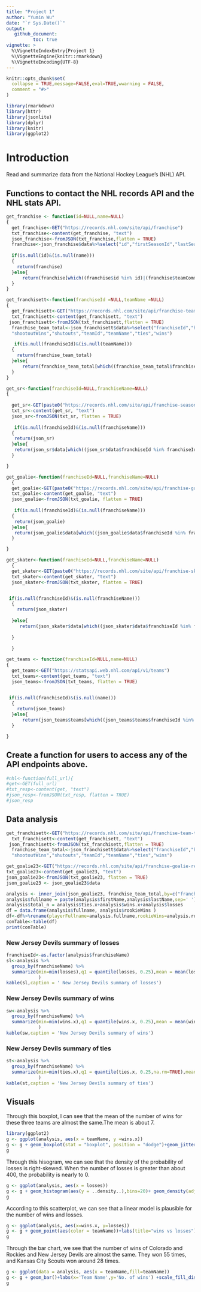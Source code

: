```yaml
---
title: "Project 1"
author: "Yumin Wu"
date: "`r Sys.Date()`"
output:
   github_document:
          toc: true
vignette: >
  %\VignetteIndexEntry{Project 1}
  %\VignetteEngine{knitr::rmarkdown}
  %\VignetteEncoding{UTF-8}
---
```


```r
knitr::opts_chunk$set(
  collapse = TRUE,message=FALSE,eval=TRUE,wwarning = FALSE,
  comment = "#>"
)
```

```r
library(rmarkdown)
library(httr)
library(jsonlite)
library(dplyr)
library(knitr)
library(ggplot2)
```

# Introduction  
Read and summarize data from the National Hockey League’s (NHL) API.  

## Functions to contact the NHL records API and the NHL stats API.  
```r
get_franchise <- function(id=NULL,name=NULL)
{
  get_franchise<-GET("https://records.nhl.com/site/api/franchise")
  txt_franchise<-content(get_franchise, "text")
  json_franchise<-fromJSON(txt_franchise,flatten = TRUE)
  franchise<-json_franchise$data%>%select("id","firstSeasonId","lastSeasonId","teamCommonName")
  
  if(is.null(id)&(is.null(name)))
  {
    return(franchise)
  }else{
      return(franchise[which((franchise$id %in% id)|(franchise$teamCommonName %in% name)),])
  }
}
```


```r
get_franchisett<-function(franchiseId =NULL,teamName =NULL)
{
  get_franchisett<-GET("https://records.nhl.com/site/api/franchise-team-totals")
  txt_franchisett<-content(get_franchisett, "text")
 json_franchisett<-fromJSON(txt_franchisett,flatten = TRUE)
  franchise_team_total<-json_franchisett$data%>%select("franchiseId","homeTies","homeWins","roadTies","roadWins","shootoutLosses",
  "shootoutWins","shutouts","teamId","teamName","ties","wins")

   if(is.null(franchiseId)&(is.null(teamName)))
  {
    return(franchise_team_total)
  }else{
      return(franchise_team_total[which((franchise_team_total$franchiseId %in% franchiseId)|(franchise_team_total$teamName %in% teamName)),])
  }
}
```


```r
get_sr<-function(franchiseId=NULL,franchiseName=NULL)
{
  
  get_sr<-GET(paste0("https://records.nhl.com/site/api/franchise-season-records"))
  txt_sr<-content(get_sr, "text")
  json_sr<-fromJSON(txt_sr, flatten = TRUE)
  
   if(is.null(franchiseId)&(is.null(franchiseName)))
  {
   return(json_sr)
  }else{
   return(json_sr$data[which((json_sr$data$franchiseId %in% franchiseId)|(json_sr$data$franchiseName %in% franchiseName)),] )
  }

}
```


```r
get_goalie<-function(franchiseId=NULL,franchiseName=NULL)
  {
  get_goalie<-GET(paste0("https://records.nhl.com/site/api/franchise-goalie-records"))
  txt_goalie<-content(get_goalie, "text")
  json_goalie<-fromJSON(txt_goalie, flatten = TRUE)
  
   if(is.null(franchiseId)&(is.null(franchiseName)))
  {
   return(json_goalie)
  }else{
   return(json_goalie$data[which((json_goalie$data$franchiseId %in% franchiseId)|(json_goalie$data$franchiseName %in% franchiseName)),] )
  }

}
```


```r
get_skater<-function(franchiseId=NULL,franchiseName=NULL)
  {
  get_skater<-GET(paste0("https://records.nhl.com/site/api/franchise-skater-records"))
  txt_skater<-content(get_skater, "text")
  json_skater<-fromJSON(txt_skater, flatten = TRUE)


 if(is.null(franchiseId)&(is.null(franchiseName)))
  {
    return(json_skater) 
    
  }else{
     return(json_skater$data[which((json_skater$data$franchiseId %in% franchiseId)|(json_skater$data$franchiseName %in% franchiseName)),] )
   
  }
  
  }
```


```r
get_teams <- function(franchiseId=NULL,name=NULL)
{
  get_teams<-GET("https://statsapi.web.nhl.com/api/v1/teams")
  txt_teams<-content(get_teams, "text")
  json_teams<-fromJSON(txt_teams, flatten = TRUE)


 if(is.null(franchiseId)&(is.null(name)))
  {
    return(json_teams)
  }else{
      return(json_teams$teams[which((json_teams$teams$franchiseId %in% franchiseId)|(json_teams$teams$name %in% name)),])
  }

}
```


## Create a function for users to access any of the API endpoints above.  
```r
#nhl<-function(full_url){
#get<-GET(full_url)
#txt_resp<-content(get, "text")
#json_resp<-fromJSON(txt_resp, flatten = TRUE)
#json_resp


```


## Data analysis  
```r
get_franchisett<-GET("https://records.nhl.com/site/api/franchise-team-totals")
  txt_franchisett<-content(get_franchisett, "text")
 json_franchisett<-fromJSON(txt_franchisett,flatten = TRUE)
  franchise_team_total<-json_franchisett$data%>%select("franchiseId","homeTies","homeWins","roadTies","roadWins","shootoutLosses",
  "shootoutWins","shutouts","teamId","teamName","ties","wins")

get_goalie23<-GET("https://records.nhl.com/site/api/franchise-goalie-records?cayenneExp=franchiseId=23")
txt_goalie23<-content(get_goalie23, "text")
json_goalie23<-fromJSON(txt_goalie23, flatten = TRUE)
json_goalie23 <- json_goalie23$data

analysis <- inner_join(json_goalie23, franchise_team_total,by=c("franchiseId" = "franchiseId"))
analysis$fullname = paste(analysis$firstName,analysis$lastName,sep=' ')
analysis$total_n = analysis$ties.x+analysis$wins.x+analysis$losses
df = data.frame(analysis$fullname, analysis$rookieWins ) 
df<-df%>%rename(playerFullname=analysis.fullname,rookieWins=analysis.rookieWins)
conTable<-table(df) 
print(conTable) 

```



### New Jersey Devils summary of losses   
```r
franchiseId<-as.factor(analysis$franchiseName)
sl<-analysis %>% 
  group_by(franchiseName) %>% 
  summarize(min=min(losses),q1 = quantile(losses, 0.25),mean = mean(losses),med=median(losses),q3 = quantile(losses, 0.75),max=max(losses)
            )
kable(sl,caption = ' New Jersey Devils summary of losses')

```



### New Jersey Devils summary of wins   
```r
sw<-analysis %>% 
  group_by(franchiseName) %>% 
  summarize(min=min(wins.x),q1 = quantile(wins.x, 0.25),mean = mean(wins.x),med=median(wins.x),q3 = quantile(wins.x, 0.75),max=max(wins.x)
            )
kable(sw,caption = 'New Jersey Devils summary of wins')
```



### New Jersey Devils summary of ties   
```r

st<-analysis %>% 
  group_by(franchiseName) %>% 
  summarize(min=min(ties.x),q1 = quantile(ties.x, 0.25,na.rm=TRUE),mean = mean(ties.x,na.rm=TRUE),med=median(ties.x,na.rm=TRUE),q3 = quantile(ties.x, 0.75,na.rm=TRUE),max=max(ties.x,na.rm=TRUE)
            )
kable(st,caption = 'New Jersey Devils summary of ties')


```

## Visuals  

Through this boxplot, I can see that the mean of the number of wins for these three teams are almost the same.The mean is about 7.  

```r
library(ggplot2)
g <- ggplot(analysis, aes(x = teamName, y =wins.x))
g <- g + geom_boxplot(stat = "boxplot", position = "dodge")+geom_jitter(aes(colour = teamName))+coord_cartesian(ylim = c(0,100))+labs(title="Boxplot for wins")
g
```

Through this hisogram, we can see that the density of the probability of losses is right-skewed. When the number of losses is greater than about 400, the probability is nearly to 0.

```r
g <- ggplot(analysis, aes(x = losses))
g <- g + geom_histogram(aes(y = ..density..),bins=20)+ geom_density(adjust = 0.4,size=3,color="red",outline.type = "full")+ labs(y = "Density")+labs(title="Histogram for losses")+ scale_x_continuous(breaks = seq(0, 400, 150))
g
```

According to this scatterplot, we can see that a linear model is plausible for the number of wins and losses.  

```r
g <- ggplot(analysis, aes(x=wins.x, y=losses))
g <- g + geom_point(aes(color = teamName))+labs(title="wins vs losses")+geom_smooth(aes(group = teamName),method = lm,col="green")+scale_x_continuous(name = "wins", limits = c(0, 700)) + theme_classic()
g
```


Through the bar chart, we see that the number of wins of Colorado and Rockies and New Jersey Devils are almost the same. They won 55 times, and Kansas City Scouts won around 28 times.


```r
g <- ggplot(data = analysis, aes(x = teamName,fill=teamName))
g <- g + geom_bar()+labs(x='Team Name',y='No. of wins') +scale_fill_discrete(name='Team name')
g
```


